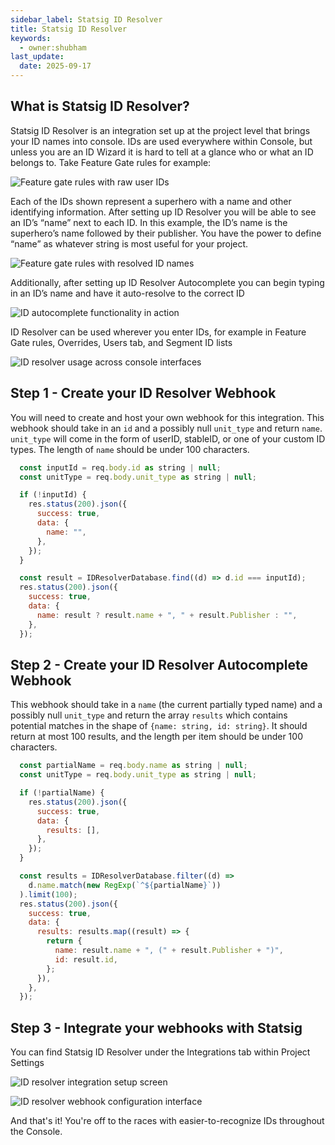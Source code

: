 ```yaml
---
sidebar_label: Statsig ID Resolver
title: Statsig ID Resolver
keywords:
  - owner:shubham
last_update:
  date: 2025-09-17
---
```


## What is Statsig ID Resolver?

Statsig ID Resolver is an integration set up at the project level that brings your ID names into console. IDs are used everywhere within Console, but unless you are an ID Wizard it is hard to tell at a glance who or what an ID belongs to. Take Feature Gate rules for example:

![Feature gate rules with raw user IDs](/img/id_resolver1.png)

Each of the IDs shown represent a superhero with a name and other identifying information. After setting up ID Resolver you will be able to see an ID’s “name” next to each ID. In this example, the ID’s name is the superhero’s name followed by their publisher. You have the power to define “name” as whatever string is most useful for your project.

![Feature gate rules with resolved ID names](/img/id_resolver2.png)

Additionally, after setting up ID Resolver Autocomplete you can begin typing in an ID’s name and have it auto-resolve to the correct ID

![ID autocomplete functionality in action](/img/id_resolver3.png)

ID Resolver can be used wherever you enter IDs, for example in Feature Gate rules, Overrides, Users tab, and Segment ID lists

![ID resolver usage across console interfaces](/img/id_resolver_4.png)

## Step 1 - Create your ID Resolver Webhook

You will need to create and host your own webhook for this integration. This webhook should take in an `id` and a possibly null `unit_type` and return `name`. `unit_type` will come in the form of userID, stableID, or one of your custom ID types. The length of `name` should be under 100 characters.

```js
  const inputId = req.body.id as string | null;
  const unitType = req.body.unit_type as string | null;

  if (!inputId) {
    res.status(200).json({
      success: true,
      data: {
        name: "",
      },
    });
  }

  const result = IDResolverDatabase.find((d) => d.id === inputId);
  res.status(200).json({
    success: true,
    data: {
      name: result ? result.name + ", " + result.Publisher : "",
    },
  });
```

## Step 2 - Create your ID Resolver Autocomplete Webhook

This webhook should take in a `name` (the current partially typed name) and a possibly null `unit_type` and return the array `results` which contains potential matches in the shape of `{name: string, id: string}`. It should return at most 100 results, and the length per item should be under 100 characters.

```js
  const partialName = req.body.name as string | null;
  const unitType = req.body.unit_type as string | null;

  if (!partialName) {
    res.status(200).json({
      success: true,
      data: {
        results: [],
      },
    });
  }

  const results = IDResolverDatabase.filter((d) =>
    d.name.match(new RegExp(`^${partialName}`))
  ).limit(100);
  res.status(200).json({
    success: true,
    data: {
      results: results.map((result) => {
        return {
          name: result.name + ", (" + result.Publisher + ")",
          id: result.id,
        };
      }),
    },
  });
```

## Step 3 - Integrate your webhooks with Statsig

You can find Statsig ID Resolver under the Integrations tab within Project Settings

![ID resolver integration setup screen](/img/id_resolver_setup_1.png)

![ID resolver webhook configuration interface](/img/id_resolver_setup_2.png)

And that's it! You're off to the races with easier-to-recognize IDs throughout the Console.  

